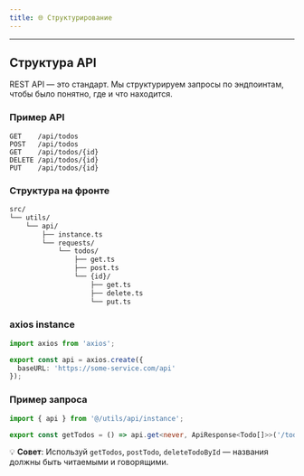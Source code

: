 ```yaml
---
title: 🌐 Структурирование
---
```


---

## Структура API

REST API — это стандарт. Мы структурируем запросы по эндпоинтам, чтобы было понятно, где и что находится.

### Пример API

```
GET    /api/todos
POST   /api/todos
GET    /api/todos/{id}
DELETE /api/todos/{id}
PUT    /api/todos/{id}
```

### Структура на фронте

```bash
src/
└── utils/
    └── api/
        ├── instance.ts
        └── requests/
            └── todos/
                ├── get.ts
                ├── post.ts
                └── {id}/
                    ├── get.ts
                    ├── delete.ts
                    └── put.ts
```

### axios instance

```ts title="instance.ts"
import axios from 'axios';

export const api = axios.create({
  baseURL: 'https://some-service.com/api'
});
```

### Пример запроса

```ts title="getTodos.ts"
import { api } from '@/utils/api/instance';

export const getTodos = () => api.get<never, ApiResponse<Todo[]>>('/todos');
```

💡 **Совет**: Используй `getTodos`, `postTodo`, `deleteTodoById` — названия должны быть читаемыми и говорящими.
